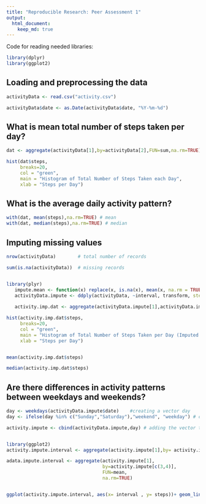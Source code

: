 ```yaml
---
title: "Reproducible Research: Peer Assessment 1"
output: 
  html_document:
    keep_md: true
---
```


Code for reading needed libraries:

```r
library(dplyr)
library(ggplot2)
```


## Loading and preprocessing the data
``` r
activityData <- read.csv("activity.csv")

activityData$date <- as.Date(activityData$date, "%Y-%m-%d")

```

## What is mean total number of steps taken per day?
``` r

dat <- aggregate(activityData[1],by=activityData[2],FUN=sum,na.rm=TRUE)

hist(dat$steps,
     breaks=20,
     col = "green",
     main = "Histogram of Total Number of Steps Taken each Day",
     xlab = "Steps per Day")

```


## What is the average daily activity pattern?

``` r

with(dat, mean(steps),na.rm=TRUE) # mean
with(dat, median(steps),na.rm=TRUE) # median

```

## Imputing missing values

``` r

nrow(activityData)        # total number of records

sum(is.na(activityData))  # missing records


library(plyr)
   impute.mean <- function(x) replace(x, is.na(x), mean(x, na.rm = TRUE))
   activityData.impute <- ddply(activityData, ~interval, transform, steps = impute.mean(steps))
   
   activity.imp.dat <- aggregate(activityData.impute[1],activityData.impute[2],sum)

hist(activity.imp.dat$steps,
     breaks=20,
     col = "green",
     main = "Histogram of Total Number of Steps Taken per Day (Imputed Data)",
     xlab = "Steps per Day") 


mean(activity.imp.dat$steps)

median(activity.imp.dat$steps)

```
## Are there differences in activity patterns between weekdays and weekends?

``` r
day <- weekdays(activityData.impute$date)    #creating a vector day
day <- ifelse(day %in% c("Sunday","Saturday"),"weekend", "weekday") # converting to weekday and weekend

activity.impute <- cbind(activityData.impute,day) # adding the vector to dataframe


library(ggplot2)
activity.impute.interval <- aggregate(activity.impute[1],by= activity.impute[c(3,4)], FUN=mean,na.rm=TRUE)

adata.impute.interval <- aggregate(activity.impute[1],
                                   by=activity.impute[c(3,4)],
                                   FUN=mean,
                                   na.rm=TRUE)


ggplot(activity.impute.interval, aes(x= interval , y= steps))+ geom_line()+facet_wrap(~day,nrow=2)


```
